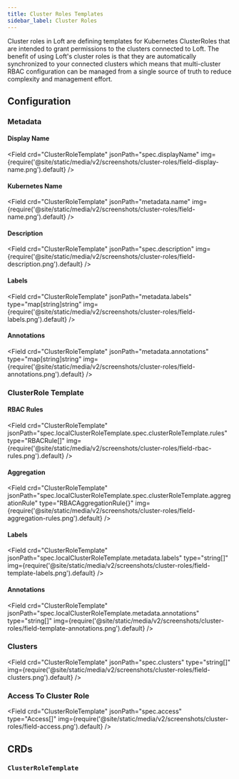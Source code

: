 ```yaml
---
title: Cluster Roles Templates
sidebar_label: Cluster Roles
---
```



Cluster roles in Loft are defining templates for Kubernetes ClusterRoles that are intended to grant permissions to the clusters connected to Loft. The benefit of using Loft's cluster roles is that they are automatically synchronized to your connected clusters which means that multi-cluster RBAC configuration can be managed from a single source of truth to reduce complexity and management effort.


## Configuration

### Metadata

#### Display Name
<Field crd="ClusterRoleTemplate" jsonPath="spec.displayName" img={require('@site/static/media/v2/screenshots/cluster-roles/field-display-name.png').default} />

#### Kubernetes Name
<Field crd="ClusterRoleTemplate" jsonPath="metadata.name" img={require('@site/static/media/v2/screenshots/cluster-roles/field-name.png').default} />

#### Description
<Field crd="ClusterRoleTemplate" jsonPath="spec.description" img={require('@site/static/media/v2/screenshots/cluster-roles/field-description.png').default} />

#### Labels
<Field crd="ClusterRoleTemplate" jsonPath="metadata.labels" type="map[string]string" img={require('@site/static/media/v2/screenshots/cluster-roles/field-labels.png').default} />

#### Annotations
<Field crd="ClusterRoleTemplate" jsonPath="metadata.annotations" type="map[string]string" img={require('@site/static/media/v2/screenshots/cluster-roles/field-annotations.png').default} />


### ClusterRole Template

#### RBAC Rules
<Field crd="ClusterRoleTemplate" jsonPath="spec.localClusterRoleTemplate.spec.clusterRoleTemplate.rules" type="RBACRule[]" img={require('@site/static/media/v2/screenshots/cluster-roles/field-rbac-rules.png').default} />

#### Aggregation
<Field crd="ClusterRoleTemplate" jsonPath="spec.localClusterRoleTemplate.spec.clusterRoleTemplate.aggregationRule" type="RBACAggregationRule{}" img={require('@site/static/media/v2/screenshots/cluster-roles/field-aggregation-rules.png').default} />

#### Labels
<Field crd="ClusterRoleTemplate" jsonPath="spec.localClusterRoleTemplate.metadata.labels" type="string[]" img={require('@site/static/media/v2/screenshots/cluster-roles/field-template-labels.png').default} />

#### Annotations
<Field crd="ClusterRoleTemplate" jsonPath="spec.localClusterRoleTemplate.metadata.annotations" type="string[]" img={require('@site/static/media/v2/screenshots/cluster-roles/field-template-annotations.png').default} />


### Clusters
<Field crd="ClusterRoleTemplate" jsonPath="spec.clusters" type="string[]" img={require('@site/static/media/v2/screenshots/cluster-roles/field-clusters.png').default} />


### Access To Cluster Role
<Field crd="ClusterRoleTemplate" jsonPath="spec.access" type="Access[]" img={require('@site/static/media/v2/screenshots/cluster-roles/field-access.png').default} />


## CRDs

### `ClusterRoleTemplate`
<APISpec pointer="#/components/schemas/com.github.loft-sh.api.pkg.apis.management.v1.ClusterRoleTemplate" />
